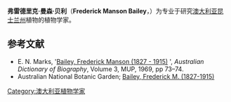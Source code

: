 {{Infobox scientist
|name              = 弗雷德里克·曼森·贝利
|image             = Bailey-frederick-manson.jpg
|image_size        = 220px
|alt               =
|caption           =
|birth_date        = 1827年3月8日
|birth_place       =
|death_date        = 1915年6月25日
|death_place       =
|residence         =
|citizenship       =
|nationality       =
|ethnicity         =
|fields            = 植物学
|workplaces        =
|alma_mater        =
|doctoral_advisor  =
|academic_advisors =
|doctoral_students =
|notable_students  =
|known_for         =
|author_abbrev_bot = F.M.Bailey
|author_abbrev_zoo =
|influences        =
|influenced        =
|awards            =
|signature         =  <!--(filename only)-->
|signature_alt     =
|footnotes         =
}}

'''弗雷德里克·曼森·贝利'''（'''Frederick Manson Bailey'''，{{bd|1827年|3月8日|1915年|6月25日}}）为专业于研究[[澳大利亚|澳大利亚]][[昆士兰州|昆士兰州]]植物的植物学家。

{{Botanist|F.M.Bailey|弗雷德里克·曼森·贝利}}

== 参考文献 ==
{{reflist}}
{{refbegin|2}}
*E. N. Marks, '[http://www.adb.online.anu.edu.au/biogs/A030074b.htm Bailey, Frederick Manson (1827 - 1915)] {{Wayback|url=http://www.adb.online.anu.edu.au/biogs/A030074b.htm |date=20110525044523 }}', ''Australian Dictionary of Biography'', Volume 3, MUP, 1969, pp 73–74.
*Australian National Botanic Garden; [http://www.anbg.gov.au/biography/bailey-frederick.html Bailey, Frederick M.  (1827-1915)] {{Wayback|url=http://www.anbg.gov.au/biography/bailey-frederick.html |date=20211028165545 }}
{{refend}}

{{Authority control}}
{{植物学家小作品}}

{{DEFAULTSORT:Bailey, Frederick Manson}}

[[Category:澳大利亚植物学家|Category:澳大利亚植物学家]]